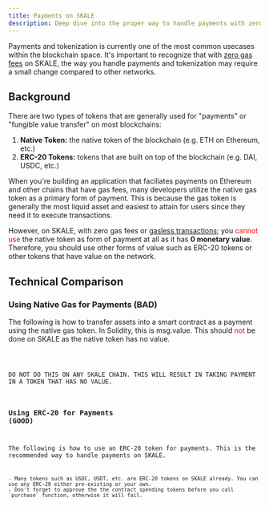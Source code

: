 ```yaml
---
title: Payments on SKALE
description: Deep dive into the proper way to handle payments with zero gas
---
```



Payments and tokenization is currently one of the most common usecases within the blockchain space.
It's important to recognize that with [zero gas fees](/building-applications/zero-gas-fees) on SKALE, the way you handle payments and tokenization
may require a small change compared to other networks.

## Background

There are two types of tokens that are generally used for "payments" or "fungible value transfer" on most blockchains:

1. **Native Token:** the native token of the blockchain (e.g. ETH on Ethereum, etc.)
2. **ERC-20 Tokens:** tokens that are built on top of the blockchain (e.g. DAI, USDC, etc.)

When you're building an application that faciliates payments on Ethereum and other chains that have gas fees, many developers utilize the native gas
token as a primary form of payment. This is because the gas token is generally the most liquid asset and easiest to attain for users since they need it to execute
transactions.

However, on SKALE, with zero gas fees or [gasless transactions](/building-applications/gasless-transactions); you <span style="color: red;">cannot use</span> the native token as form of payment at all
as it has **0 monetary value**. Therefore, you should use other forms of value such as ERC-20 tokens or other tokens that have value on the network.

## Technical Comparison

### Using Native Gas for Payments (BAD)

The following is how to transfer assets into a smart contract as a payment using the native gas token. In Solidity, this is msg.value.
This should <span style="color: red;">not</span> be done on SKALE as the native token has no value.

<Code code={nativePaymentCode} lang="solidity" title="NativePayment.sol" />

<Aside type="danger">
DO NOT DO THIS ON ANY SKALE CHAIN. THIS WILL RESULT IN TAKING PAYMENT IN A TOKEN THAT HAS NO VALUE.
</Aside>

### Using ERC-20 for Payments (GOOD)

The following is how to use an ERC-20 token for payments. This is the recommended way to handle payments on SKALE.
<Code code={erc20PaymentCode} lang="solidity" title="ERC20Payment.sol" />

<Aside type="note">
- Many tokens such as USDC, USDT, etc. are ERC-20 tokens on SKALE already. You can use any ERC-20 either pre-existing or your own.
- Don't forget to approve the the contract spending tokens before you call `purchase` function, otherwise it will fail.
</Aside>
